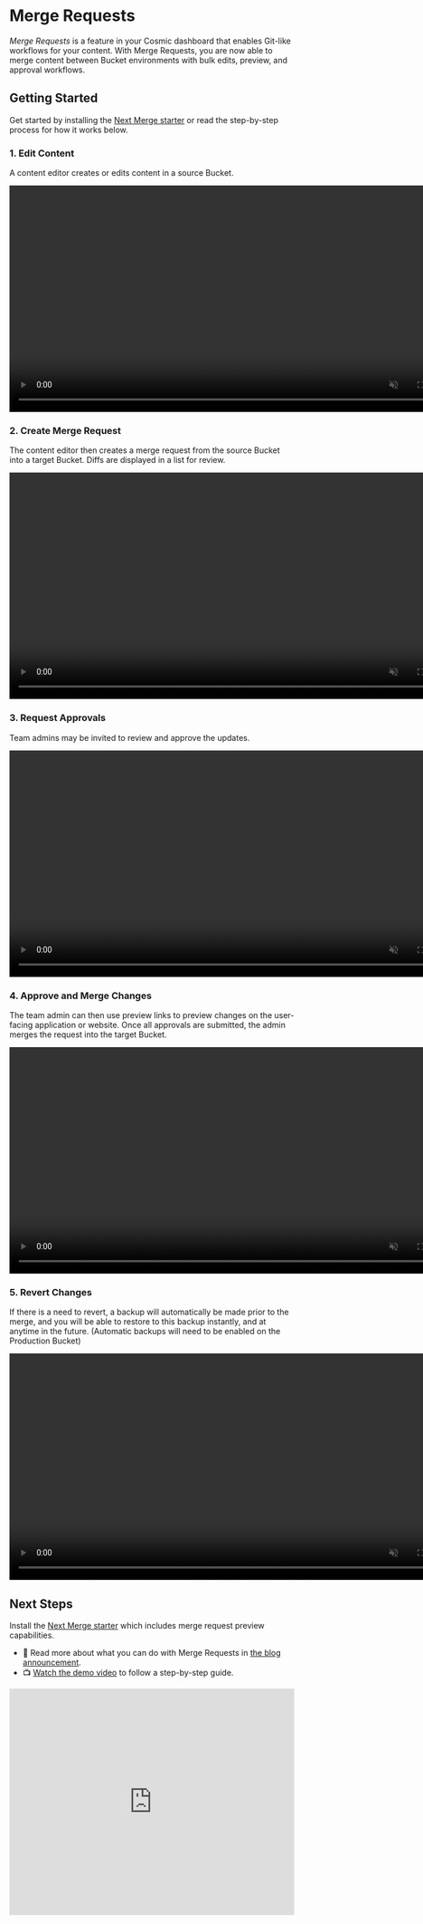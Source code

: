 
# Merge Requests

<i>Merge Requests</i> is a feature in your Cosmic dashboard that enables Git-like
workflows for your content. With Merge Requests, you are now able to merge content
between Bucket environments with bulk edits, preview, and approval workflows.

## Getting Started

Get started by installing the <a href="https://www.cosmicjs.com/apps/next-merge" rel="noopener noreferrer" target="_blank">Next Merge starter</a> or
read the step-by-step process for how it works below.

### 1. Edit Content

A content editor creates or edits content in a source Bucket.

<Bleed>
  <video
    autoPlay
    muted
    loop
    playsInline
    src="https://cdn.cosmicjs.com/eada1510-51ea-11eb-ba68-91d1fc5c8777-add-content.mp4"
    height="400"
  >
    Your browser does not support HTML5 video.
  </video>
</Bleed>

### 2. Create Merge Request

The content editor then creates a merge request from the source Bucket into a target Bucket. Diffs are displayed in a list for review.

<Bleed>
  <video
    autoPlay
    muted
    loop
    playsInline
    src="https://cdn.cosmicjs.com/de4dc920-51f1-11eb-9dee-df51ce912356-add-merge-request.mp4"
    height="400"
  >
    Your browser does not support HTML5 video.
  </video>
</Bleed>

### 3. Request Approvals

Team admins may be invited to review and approve the updates.

<Bleed>
  <video
    autoPlay
    muted
    loop
    playsInline
    src="https://cdn.cosmicjs.com/02ce92c0-51f2-11eb-9dee-df51ce912356-add-reviewer.mp4"
    height="400"
  >
    Your browser does not support HTML5 video.
  </video>
</Bleed>

### 4. Approve and Merge Changes

The team admin can then use preview links to preview changes on the user-facing application or website. Once all approvals are submitted, the admin merges the request into the target Bucket.

<Bleed>
  <video
    autoPlay
    muted
    loop
    playsInline
    src="https://cdn.cosmicjs.com/efec6220-5211-11eb-8ee7-1df9cfd96d21-approve-merge.mp4"
    height="400"
  >
    Your browser does not support HTML5 video.
  </video>
</Bleed>

### 5. Revert Changes

If there is a need to revert, a backup will automatically be made prior to the merge, and you will be able to restore to this backup instantly, and at anytime in the future. (Automatic backups will need to be enabled on the Production Bucket)

<Bleed>
  <video
    autoPlay
    muted
    loop
    playsInline
    src="https://cdn.cosmicjs.com/49e25230-5212-11eb-aa1f-55f7cf15d947-revert.mp4"
    height="400"
  >
    Your browser does not support HTML5 video.
  </video>
</Bleed>

## Next Steps

Install the <a href="https://www.cosmicjs.com/apps/next-merge" rel="noopener noreferrer" target="_blank">Next Merge starter</a> which includes merge request preview capabilities.

- 📃 Read more about what you can do with Merge Requests in [the blog announcement](https://www.cosmicjs.com/blog/introducing-merge-requests).
- 📺 [Watch the demo video](https://www.youtube.com/watch?v=GfJo1wW3ZEY) to follow a step-by-step guide.

<Bleed>
  <iframe
    width="100%"
    height="400"
    src="https://www.youtube.com/embed/GfJo1wW3ZEY"
    frameBorder="0"
    allow="accelerometer; autoplay; clipboard-write; encrypted-media; gyroscope; picture-in-picture"
    allowFullScreen
  ></iframe>
</Bleed>
